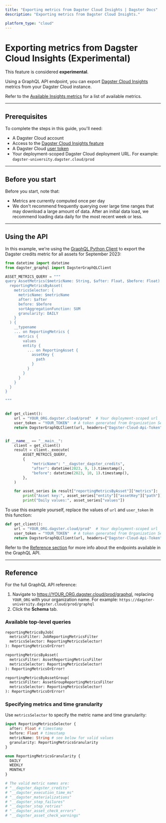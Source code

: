 ```yaml
---
title: "Exporting metrics from Dagster Cloud Insights | Dagster Docs"
description: "Exporting metrics from Dagster Cloud Insights."

platform_type: "cloud"
---
```


# Exporting metrics from Dagster Cloud Insights (Experimental)

<Note>
  This feature is considered <strong>experimental</strong>.
</Note>

Using a GraphQL API endpoint, you can export [Dagster Cloud Insights](/dagster-cloud/insights) metrics from your Dagster Cloud instance.

Refer to the [Available Insights metrics](/dagster-cloud/insights#available-metrics) for a list of available metrics.

---

## Prerequisites

To complete the steps in this guide, you'll need:

- A Dagster Cloud account
- Access to the [Dagster Cloud Insights feature](/dagster-cloud/insights)
- A Dagster Cloud [user token](/dagster-cloud/account/managing-user-agent-tokens#managing-user-tokens)
- Your deployment-scoped Dagster Cloud deployment URL. For example: `dagster-university.dagster.cloud/prod`

---

## Before you start

Before you start, note that:

- Metrics are currently computed once per day
- We don't recommend frequently querying over large time ranges that may download a large amount of data. After an initial data load, we recommend loading data daily for the most recent week or less.

---

## Using the API

In this example, we're using the [GraphQL Python Client](/concepts/graphql/graphql-client) to export the Dagster credits metric for all assets for September 2023:

```python
from datetime import datetime
from dagster_graphql import DagsterGraphQLClient

ASSET_METRICS_QUERY = """
query AssetMetrics($metricName: String, $after: Float, $before: Float) {
  reportingMetricsByAsset(
    metricsSelector: {
      metricName: $metricName
      after: $after
      before: $before
      sortAggregationFunction: SUM
      granularity: DAILY
    }
  ) {
    __typename
    ... on ReportingMetrics {
      metrics {
        values
        entity {
          ... on ReportingAsset {
            assetKey {
              path
            }
          }
        }
      }
    }
  }
}

"""


def get_client():
    url = "YOUR_ORG.dagster.cloud/prod"  # Your deployment-scoped url
    user_token = "YOUR_TOKEN"  # A token generated from Organization Settings > Tokens
    return DagsterGraphQLClient(url, headers={"Dagster-Cloud-Api-Token": user_token})


if __name__ == "__main__":
    client = get_client()
    result = client._execute(
        ASSET_METRICS_QUERY,
        {
            "metricName": "__dagster_dagster_credits",
            "after": datetime(2023, 9, 1).timestamp(),
            "before": datetime(2023, 10, 1).timestamp(),
        },
    )

    for asset_series in result["reportingMetricsByAsset"]["metrics"]:
        print("Asset key:", asset_series["entity"]["assetKey"]["path"])
        print("Daily values:", asset_series["values"])

```

To use this example yourself, replace the values of `url` and `user_token` in this function:

```python
def get_client():
    url = "YOUR_ORG.dagster.cloud/prod"  # Your deployment-scoped url
    user_token = "YOUR_TOKEN"  # A token generated from Organization Settings > Tokens
    return DagsterGraphQLClient(url, headers={"Dagster-Cloud-Api-Token": user_token})
```

Refer to the [Reference section](#reference) for more info about the endpoints available in the GraphQL API.

---

## Reference

For the full GraphQL API reference:

1. Navigate to <https://YOUR_ORG.dagster.cloud/prod/graphql>, replacing `YOUR_ORG` with your organization name. For example: `https://dagster-university.dagster.cloud/prod/graphql`
2. Click the **Schema** tab.

### Available top-level queries

```graphql
reportingMetricsByJob(
  metricsFilter: JobReportingMetricsFilter
  metricsSelector: ReportingMetricsSelector!
): ReportingMetricsOrError!

reportingMetricsByAsset(
  metricsFilter: AssetReportingMetricsFilter
  metricsSelector: ReportingMetricsSelector!
): ReportingMetricsOrError!

reportingMetricsByAssetGroup(
  metricsFilter: AssetGroupReportingMetricsFilter
  metricsSelector: ReportingMetricsSelector!
): ReportingMetricsOrError!
```

### Specifying metrics and time granularity

Use `metricsSelector` to specify the metric name and time granularity:

```graphql
input ReportingMetricsSelector {
  after: Float # timestamp
  before: Float # timestamp
  metricName: String # see below for valid values
  granularity: ReportingMetricsGranularity
}

enum ReportingMetricsGranularity {
  DAILY
  WEEKLY
  MONTHLY
}

# The valid metric names are:
# "__dagster_dagster_credits"
# "__dagster_execution_time_ms"
# "__dagster_materializations"
# "__dagster_step_failures"
# "__dagster_step_retries"
# "__dagster_asset_check_errors"
# "__dagster_asset_check_warnings"
```
